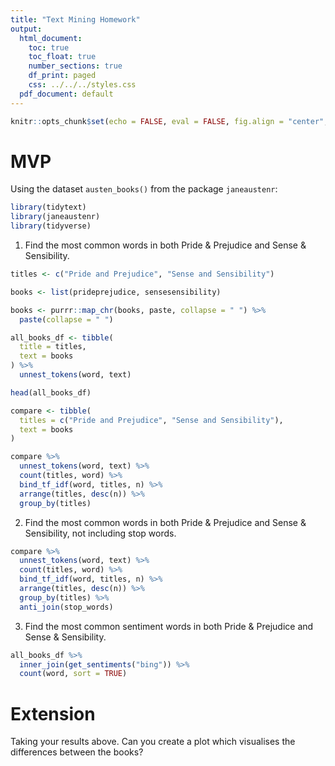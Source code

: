 ```yaml
---
title: "Text Mining Homework"
output:
  html_document:
    toc: true
    toc_float: true
    number_sections: true
    df_print: paged
    css: ../../../styles.css
  pdf_document: default
---
```



```r
knitr::opts_chunk$set(echo = FALSE, eval = FALSE, fig.align = "center", message = FALSE, warning = FALSE)
```

# MVP

Using the dataset `austen_books()` from the package `janeaustenr`:

```r
library(tidytext)
library(janeaustenr)
library(tidyverse)
```


1. Find the most common words in both Pride & Prejudice and Sense & Sensibility.

```r
titles <- c("Pride and Prejudice", "Sense and Sensibility")

books <- list(prideprejudice, sensesensibility)

books <- purrr::map_chr(books, paste, collapse = " ") %>% 
  paste(collapse = " ")

```


```r
all_books_df <- tibble(
  title = titles,
  text = books
) %>%
  unnest_tokens(word, text)

head(all_books_df)
```

```r
compare <- tibble(
  titles = c("Pride and Prejudice", "Sense and Sensibility"),
  text = books
)
```

```r
compare %>%
  unnest_tokens(word, text) %>%
  count(titles, word) %>%
  bind_tf_idf(word, titles, n) %>%
  arrange(titles, desc(n)) %>%
  group_by(titles)
```


2. Find the most common words in both Pride & Prejudice and Sense & Sensibility, not including stop words.

```r
compare %>%
  unnest_tokens(word, text) %>%
  count(titles, word) %>%
  bind_tf_idf(word, titles, n) %>%
  arrange(titles, desc(n)) %>%
  group_by(titles) %>% 
  anti_join(stop_words) 
```


3. Find the most common sentiment words in both Pride & Prejudice and Sense & Sensibility.

```r
all_books_df %>%
  inner_join(get_sentiments("bing")) %>% 
  count(word, sort = TRUE)
```


# Extension

Taking your results above. Can you create a plot which visualises the differences between the books?  
